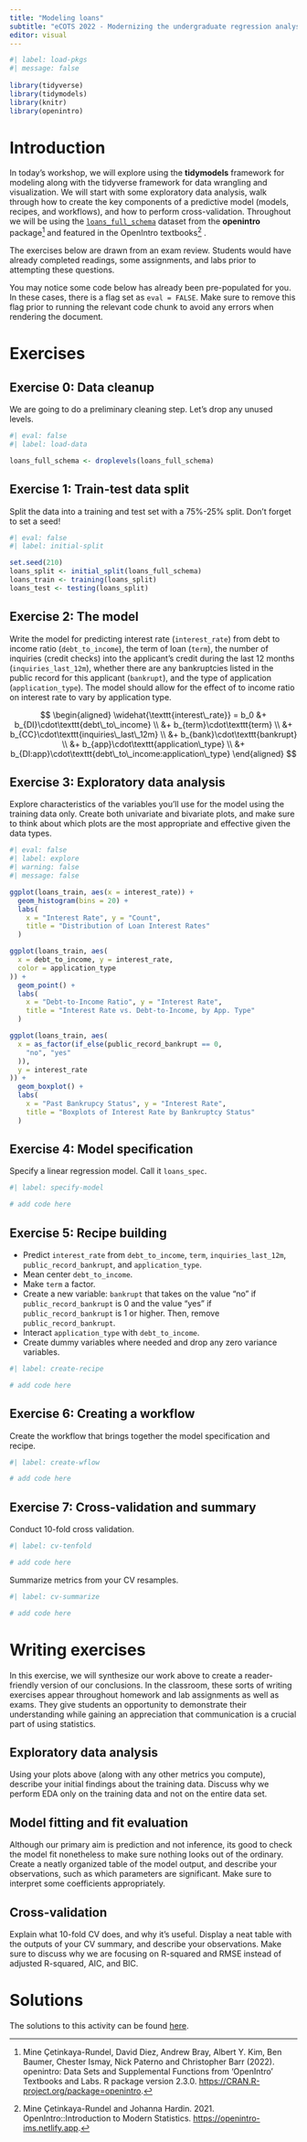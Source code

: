 ```yaml
---
title: "Modeling loans"
subtitle: "eCOTS 2022 - Modernizing the undergraduate regression analysis course"
editor: visual
---
```


```r
#| label: load-pkgs
#| message: false
 
library(tidyverse)
library(tidymodels)
library(knitr)
library(openintro)
```

# Introduction

In today's workshop, we will explore using the **tidymodels** framework for modeling along with the tidyverse framework for data wrangling and visualization.
We will start with some exploratory data analysis, walk through how to create the key components of a predictive model (models, recipes, and workflows), and how to perform cross-validation.
Throughout we will be using the [`loans_full_schema`](http://openintrostat.github.io/openintro/reference/loans_full_schema.html) dataset from the **openintro** package[^1] and featured in the OpenIntro textbooks[^2]
.

[^1]: Mine Çetinkaya-Rundel, David Diez, Andrew Bray, Albert Y.
    Kim, Ben Baumer, Chester Ismay, Nick Paterno and
 Christopher Barr (2022).
    openintro: Data Sets and
 Supplemental Functions from 'OpenIntro' Textbooks and Labs.
    R package version 2.3.0.
    <https://CRAN.R-project.org/package=openintro>.

[^2]: Mine Çetinkaya-Rundel and Johanna Hardin.
    2021.
    OpenIntro::Introduction to Modern Statistics.
    [https://openintro-ims.netlify.app](https://openintro-ims.netlify.app/).

The exercises below are drawn from an exam review.
Students would have already completed readings, some assignments, and labs prior to attempting these questions.

You may notice some code below has already been pre-populated for you.
In these cases, there is a flag set as `eval = FALSE`.
Make sure to remove this flag prior to running the relevant code chunk to avoid any errors when rendering the document.

# Exercises

## Exercise 0: Data cleanup

We are going to do a preliminary cleaning step.
Let's drop any unused levels.

```r
#| eval: false
#| label: load-data

loans_full_schema <- droplevels(loans_full_schema)
```

## Exercise 1: Train-test data split

Split the data into a training and test set with a 75%-25% split.
Don't forget to set a seed!

```r
#| eval: false
#| label: initial-split

set.seed(210)
loans_split <- initial_split(loans_full_schema)
loans_train <- training(loans_split)
loans_test <- testing(loans_split)
```

## Exercise 2: The model

Write the model for predicting interest rate (`interest_rate`) from debt to income ratio (`debt_to_income`), the term of loan (`term`), the number of inquiries (credit checks) into the applicant's credit during the last 12 months (`inquiries_last_12m`), whether there are any bankruptcies listed in the public record for this applicant (`bankrupt`), and the type of application (`application_type`).
The model should allow for the effect of to income ratio on interest rate to vary by application type.

$$
\begin{aligned}
\widehat{\texttt{interest\_rate}} = b_0 &+ b_{DI}\cdot\texttt{debt\_to\_income} \\
&+ b_{term}\cdot\texttt{term} \\
&+ b_{CC}\cdot\texttt{inquiries\_last\_12m} \\ 
&+ b_{bank}\cdot\texttt{bankrupt} \\
&+ b_{app}\cdot\texttt{application\_type} \\
&+ b_{DI:app}\cdot\texttt{debt\_to\_income:application\_type}
\end{aligned}
$$

## Exercise 3: Exploratory data analysis

Explore characteristics of the variables you'll use for the model using the training data only.
Create both univariate and bivariate plots, and make sure to think about which plots are the most appropriate and effective given the data types.

```r
#| eval: false
#| label: explore
#| warning: false
#| message: false

ggplot(loans_train, aes(x = interest_rate)) +
  geom_histogram(bins = 20) +
  labs(
    x = "Interest Rate", y = "Count",
    title = "Distribution of Loan Interest Rates"
  )

ggplot(loans_train, aes(
  x = debt_to_income, y = interest_rate,
  color = application_type
)) +
  geom_point() +
  labs(
    x = "Debt-to-Income Ratio", y = "Interest Rate",
    title = "Interest Rate vs. Debt-to-Income, by App. Type"
  )

ggplot(loans_train, aes(
  x = as_factor(if_else(public_record_bankrupt == 0,
    "no", "yes"
  )),
  y = interest_rate
)) +
  geom_boxplot() +
  labs(
    x = "Past Bankrupcy Status", y = "Interest Rate",
    title = "Boxplots of Interest Rate by Bankruptcy Status"
  )
```

## Exercise 4: Model specification

Specify a linear regression model.
Call it `loans_spec`.

```r
#| label: specify-model

# add code here
```

## Exercise 5: Recipe building

-   Predict `interest_rate` from `debt_to_income`, `term`, `inquiries_last_12m`, `public_record_bankrupt`, and `application_type`.
-   Mean center `debt_to_income`.
-   Make `term` a factor.
-   Create a new variable: `bankrupt` that takes on the value "no" if `public_record_bankrupt` is 0 and the value "yes" if `public_record_bankrupt` is 1 or higher. Then, remove `public_record_bankrupt`.
-   Interact `application_type` with `debt_to_income`.
-   Create dummy variables where needed and drop any zero variance variables.

```r
#| label: create-recipe

# add code here
```

## Exercise 6: Creating a workflow

Create the workflow that brings together the model specification and recipe.

```r
#| label: create-wflow

# add code here
```

## Exercise 7: Cross-validation and summary

Conduct 10-fold cross validation.

```r
#| label: cv-tenfold

# add code here
```

Summarize metrics from your CV resamples.

```r
#| label: cv-summarize

# add code here
```

# Writing exercises

In this exercise, we will synthesize our work above to create a reader-friendly version of our conclusions.
In the classroom, these sorts of writing exercises appear throughout homework and lab assignments as well as exams.
They give students an opportunity to demonstrate their understanding while gaining an appreciation that communication is a crucial part of using statistics.

## Exploratory data analysis

Using your plots above (along with any other metrics you compute), describe your initial findings about the training data.
Discuss why we perform EDA only on the training data and not on the entire data set.

## Model fitting and fit evaluation

Although our primary aim is prediction and not inference, its good to check the model fit nonetheless to make sure nothing looks out of the ordinary.
Create a neatly organized table of the model output, and describe your observations, such as which parameters are significant.
Make sure to interpret some coefficients appropriately.

## Cross-validation

Explain what 10-fold CV does, and why it's useful.
Display a neat table with the outputs of your CV summary, and describe your observations.
Make sure to discuss why we are focusing on R-squared and RMSE instead of adjusted R-squared, AIC, and BIC.

# Solutions

The solutions to this activity can be found [here](/activity/modeling-loans-solutions.html).
